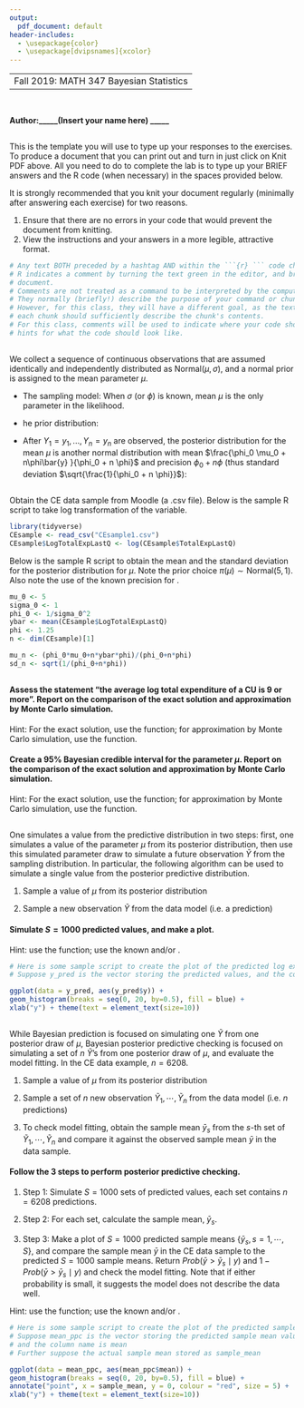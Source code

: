```yaml
---
output:
  pdf_document: default
header-includes:
  - \usepackage{color}
  - \usepackage[dvipsnames]{xcolor}
---
```

----
 Fall 2019: MATH 347 Bayesian Statistics
---

```r

```
## \textcolor{RoyalBlue}{Lab 2: Bayesian Inference for Unknown Mean $\mu$}
#### Author:_____(Insert your name here) _____

#### \textcolor{Bittersweet}{Total Grade for Lab 2: /20} 
#### \textcolor{Bittersweet}{Comments (optional)} 

## \textcolor{RoyalBlue}{Template for lab report}
\textbf{Instructions:} This is the template you will use to type up your responses to the exercises. To produce a document that you can print out and turn in just click on Knit PDF above. All you need to do to complete the lab is to type up your BRIEF answers and the R code (when necessary) in the spaces provided below. 

It is strongly recommended that you knit your document regularly (minimally after answering each exercise) for two reasons. 

  1. Ensure that there are no errors in your code that would prevent the document from knitting.
  2. View the instructions and your answers in a more legible, attractive format.


```r
# Any text BOTH preceded by a hashtag AND within the ```{r} ``` code chunk is a comment. 
# R indicates a comment by turning the text green in the editor, and brown in the knitted
# document. 
# Comments are not treated as a command to be interpreted by the computer.
# They normally (briefly!) describe the purpose of your command or chunk in plain English.
# However, for this class, they will have a different goal, as the text above and below 
# each chunk should sufficiently describe the chunk's contents.
# For this class, comments will be used to indicate where your code should go, or to give
# hints for what the code should look like.

```

## \textcolor{RoyalBlue}{Bayesian inference summary}

We collect a  sequence of continuous observations that  are assumed identically and independently distributed as $\textrm{Normal}(\mu, \sigma)$, and a normal prior is assigned to the mean parameter $\mu$.


- The sampling model:
\begin{eqnarray}
Y_1, \cdots, Y_n \mid \mu, \sigma &\overset{i.i.d.}{\sim}& {\rm{Normal}}(\mu, \sigma) %\equiv {\rm{Normal}}(\mu, \frac{1}{\phi}).
\end{eqnarray}
When $\sigma$ (or $\phi$) is  known, mean $\mu$ is the only parameter in the likelihood. 

- he prior distribution:
\begin{eqnarray}
\mu  &\sim& {\rm{Normal}}(\mu_0, \sigma_0)  %\equiv {\rm{Normal}}(\mu_0, \frac{1}{\phi_0})
\end{eqnarray}

- After $Y_1 = y_1, ..., Y_n = y_n$ are observed, the posterior distribution for the mean $\mu$ is another normal distribution with mean $\frac{\phi_0 \mu_0 + n\phi\bar{y} }{\phi_0 + n \phi}$ and precision $\phi_0 + n \phi$ (thus standard deviation $\sqrt{\frac{1}{\phi_0 + n \phi}}$):

\begin{eqnarray}
\mu \mid y_1, \cdots, y_n, \sigma \sim {\rm{Normal}}\left(\frac{\phi_0 \mu_0 + n\phi\bar{y} }{\phi_0 + n \phi}, \sqrt{\frac{1}{\phi_0 + n \phi}}\right).
\label{eq:normal:posterior}
\end{eqnarray}



## \textcolor{RoyalBlue}{The CE data example}
Obtain the CE data sample from Moodle (a .csv file). Below is the sample R script to take log transformation of the \texttt{TotalExpLastQ} variable. 
```r
library(tidyverse)
CEsample <- read_csv("CEsample1.csv")
CEsample$LogTotalExpLastQ <- log(CEsample$TotalExpLastQ)
```


Below is the sample R script to obtain the mean \texttt{mu\_n} and the standard deviation \texttt{sd\_n} for the posterior distribution for $\mu$. Note the prior choice $\pi(\mu) \sim \textrm{Normal}(5, 1)$. Also note the use of the known precision for \texttt{phi <- 1.25}.

```r
mu_0 <- 5
sigma_0 <- 1
phi_0 <- 1/sigma_0^2
ybar <- mean(CEsample$LogTotalExpLastQ)
phi <- 1.25
n <- dim(CEsample)[1]

mu_n <- (phi_0*mu_0+n*ybar*phi)/(phi_0+n*phi) 
sd_n <- sqrt(1/(phi_0+n*phi))
```

## \textcolor{RoyalBlue}{Bayesian Inference for Unknown Mean $\mu$}


#### \textcolor{RoyalBlue}{Exercise 1: } Assess the statement “the average log total expenditure of a CU is $9$ or more”. Report on the comparison of the exact solution and approximation by Monte Carlo simulation.

Hint: For the exact solution, use the \texttt{pnorm()} function; for approximation by Monte Carlo simulation, use the \texttt{rnorm()} function.


#### \textcolor{Bittersweet}{Grade for Exercise 1: /4} 
#### \textcolor{Bittersweet}{Comments: }


#### \textcolor{RoyalBlue}{Exercise 2: } Create a $95\%$ Bayesian credible interval for the parameter $\mu$. Report on the comparison of the exact solution and approximation by Monte Carlo simulation.

Hint: For the exact solution, use the \texttt{qnorm()} function; for approximation by Monte Carlo simulation, use the \texttt{rnorm()} function.


#### \textcolor{Bittersweet}{Grade for Exercise 2: /4} 
#### \textcolor{Bittersweet}{Comments: }


## \textcolor{RoyalBlue}{Bayesian prediction}

One simulates a value from the predictive distribution in two steps: first, one simulates a value of the parameter $\mu$ from its posterior distribution, then use this simulated parameter draw to simulate a future observation $\tilde{Y}$ from the sampling distribution. In particular, the following algorithm can be used to simulate a single value from the posterior predictive distribution.

1. Sample a value of $\mu$ from its posterior distribution
\begin{eqnarray}
\mu \sim \textrm{Normal}\left(\frac{\phi_0\mu_0 + n\phi\bar{y}}{\phi_0 + n\phi}, \sqrt{\frac{1}{\phi_0 + n\phi}}\right),
\end{eqnarray}

2. Sample a new observation $\tilde{Y}$ from the data model (i.e. a prediction)
\begin{eqnarray}
\tilde{Y} \sim \textrm{Normal}(\mu, \sigma).
\end{eqnarray}

#### \textcolor{RoyalBlue}{Exercise 3: } Simulate $S = 1000$ predicted values, and make a plot. 

Hint: use the \texttt{rnorm()} function; use the known \texttt{phi <- 1.25} and/or \texttt{sigma <- 0.9}.


```r
# Here is some sample script to create the plot of the predicted log expenditure
# Suppose y_pred is the vector storing the predicted values, and the column name is y

ggplot(data = y_pred, aes(y_pred$y)) +
geom_histogram(breaks = seq(0, 20, by=0.5), fill = blue) +
xlab("y") + theme(text = element_text(size=10))
```


#### \textcolor{Bittersweet}{Grade for Exercise 3: /4} 
#### \textcolor{Bittersweet}{Comments: }

## \textcolor{RoyalBlue}{Posterior predictive checking} 
  
While Bayesian prediction is focused on simulating one $\tilde{Y}$ from one posterior draw of $\mu$, Bayesian posterior predictive checking is focused on simulating a set of $n$ $\tilde{Y}$'s from one posterior draw of $\mu$, and evaluate the model fitting. In the CE data example, $n = 6208$.

1. Sample a value of $\mu$ from its posterior distribution
\begin{eqnarray}
\mu \sim \textrm{Normal}\left(\frac{\phi_0\mu_0 + n\phi\bar{y}}{\phi_0 + n\phi}, \sqrt{\frac{1}{\phi_0 + n\phi}}\right),
\end{eqnarray}

2. Sample a set of $n$ new observation $\tilde{Y}_1, \cdots, \tilde{Y}_n$ from the data model (i.e. $n$ predictions)
\begin{eqnarray}
\tilde{Y}_1, \cdots, \tilde{Y}_n \overset{i.i.d.}{\sim} \textrm{Normal}(\mu, \sigma).
\end{eqnarray}

3. To check model fitting, obtain the sample mean $\bar{y}_s$ from the $s$-th set of $\tilde{Y}_1, \cdots, \tilde{Y}_n$ and compare it against the observed sample mean $\bar{y}$ in the data sample.

#### \textcolor{RoyalBlue}{Exercise 4: } Follow the 3 steps to perform posterior predictive checking.

1. Step 1: Simulate $S = 1000$ sets of predicted values, each set contains $n = 6208$ predictions.

2. Step 2: For each set, calculate the sample mean, $\bar{y}_s$.

3. Step 3: Make a plot of $S = 1000$ predicted sample means $\{\bar{y}_s, s = 1, \cdots, S\}$, and compare the sample mean $\bar{y}$ in the CE data sample to the predicted $S = 1000$ sample means. Return $Prob(\bar{y} > \bar{y}_s \mid y)$ and $1 - Prob(\bar{y} > \bar{y}_s \mid y)$ and check the model fitting. Note that if either probability is small, it suggests the model does not describe the data well.


Hint: use the \texttt{rnorm()} function; use the known \texttt{phi <- 1.25} and/or \texttt{sigma <- 0.9}.

```r
# Here is some sample script to create the plot of the predicted sample mean of log expenditure
# Suppose mean_ppc is the vector storing the predicted sample mean values, 
# and the column name is mean 
# Further suppose the actual sample mean stored as sample_mean

ggplot(data = mean_ppc, aes(mean_ppc$mean)) +
geom_histogram(breaks = seq(0, 20, by=0.5), fill = blue) +
annotate("point", x = sample_mean, y = 0, colour = "red", size = 5) + 
xlab("y") + theme(text = element_text(size=10))
```



#### \textcolor{Bittersweet}{Grade for Exercise 4: /8} 
#### \textcolor{Bittersweet}{Comments: }

